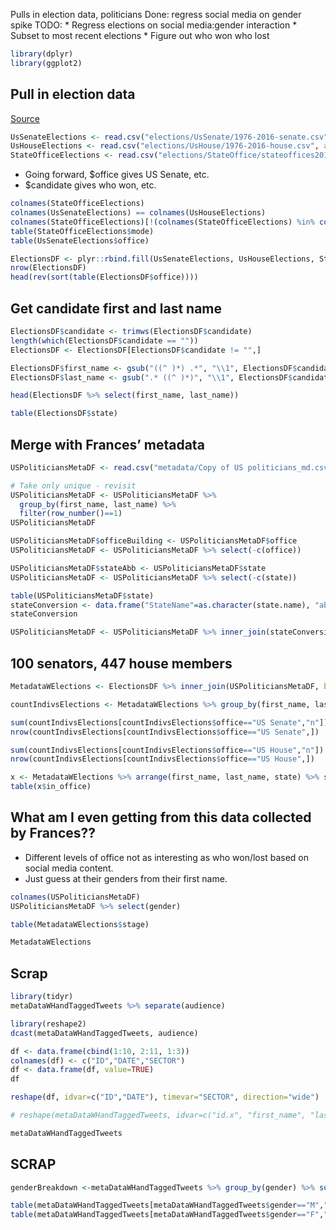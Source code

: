 Pulls in election data, politicians
Done: regress social media on gender spike
TODO:
  * Regress elections on social media:gender interaction
    * Subset to most recent elections
    * Figure out who won who lost

```r
library(dplyr)
library(ggplot2)
```

## Pull in election data
[Source](https://electionlab.mit.edu/data)
```r
UsSenateElections <- read.csv("elections/UsSenate/1976-2016-senate.csv", as.is = T)
UsHouseElections <- read.csv("elections/UsHouse/1976-2016-house.csv", as.is = T)
StateOfficeElections <- read.csv("elections/StateOffice/stateoffices2016.csv", as.is = T)
```

* Going forward, $office gives US Senate, etc.
* $candidate gives who won, etc.
```r
colnames(StateOfficeElections)
colnames(UsSenateElections) == colnames(UsHouseElections)
colnames(StateOfficeElections)[!(colnames(StateOfficeElections) %in% colnames(UsSenateElections))]
table(StateOfficeElections$mode)
table(UsSenateElections$office)
```

```r
ElectionsDF <- plyr::rbind.fill(UsSenateElections, UsHouseElections, StateOfficeElections)
nrow(ElectionsDF)
head(rev(sort(table(ElectionsDF$office))))
```

## Get candidate first and last name
```r
ElectionsDF$candidate <- trimws(ElectionsDF$candidate)
length(which(ElectionsDF$candidate == ""))
ElectionsDF <- ElectionsDF[ElectionsDF$candidate != "",]

ElectionsDF$first_name <- gsub("((^ )*) .*", "\\1", ElectionsDF$candidate)
ElectionsDF$last_name <- gsub(".* ((^ )*)", "\\1", ElectionsDF$candidate)

head(ElectionsDF %>% select(first_name, last_name))
```

```r
table(ElectionsDF$state)
```

## Merge with Frances' metadata
```r
USPoliticiansMetaDF <- read.csv("metadata/Copy of US politicians_md.csv", as.is = T)

# Take only unique - revisit
USPoliticiansMetaDF <- USPoliticiansMetaDF %>%
  group_by(first_name, last_name) %>%
  filter(row_number()==1)
USPoliticiansMetaDF

USPoliticiansMetaDF$officeBuilding <- USPoliticiansMetaDF$office
USPoliticiansMetaDF <- USPoliticiansMetaDF %>% select(-c(office))

USPoliticiansMetaDF$stateAbb <- USPoliticiansMetaDF$state
USPoliticiansMetaDF <- USPoliticiansMetaDF %>% select(-c(state))

table(USPoliticiansMetaDF$state)
stateConversion <- data.frame("StateName"=as.character(state.name), "abb"=as.character(state.abb), stringsAsFactors = F)
stateConversion
```

```r
USPoliticiansMetaDF <- USPoliticiansMetaDF %>% inner_join(stateConversion, by=c("stateAbb" = "abb"))
```

## 100 senators, 447 house members
```r
MetadataWElections <- ElectionsDF %>% inner_join(USPoliticiansMetaDF, by=c("first_name", "last_name", "state"="StateName"))

countIndivsElections <- MetadataWElections %>% group_by(first_name, last_name, office) %>% dplyr::summarise(n = n())

sum(countIndivsElections[countIndivsElections$office=="US Senate","n"])
nrow(countIndivsElections[countIndivsElections$office=="US Senate",])

sum(countIndivsElections[countIndivsElections$office=="US House","n"])
nrow(countIndivsElections[countIndivsElections$office=="US House",])
```

```r
x <- MetadataWElections %>% arrange(first_name, last_name, state) %>% select(first_name, last_name, state, in_office)
table(x$in_office)
```

## What am I even getting from this data collected by Frances??
* Different levels of office not as interesting as who won/lost based on social media content.
* Just guess at their genders from their first name.
```r
colnames(USPoliticiansMetaDF)
USPoliticiansMetaDF %>% select(gender)
```


```r
table(MetadataWElections$stage)
```

```r
MetadataWElections
```







## Scrap
```r
library(tidyr)
metaDataWHandTaggedTweets %>% separate(audience)
```

```r
library(reshape2)
dcast(metaDataWHandTaggedTweets, audience)
```

```r
df <- data.frame(cbind(1:10, 2:11, 1:3))
colnames(df) <- c("ID","DATE","SECTOR")
df <- data.frame(df, value=TRUE)
df
```

```r
reshape(df, idvar=c("ID","DATE"), timevar="SECTOR", direction="wide")
```

```r
# reshape(metaDataWHandTaggedTweets, idvar=c("id.x", "first_name", "last_name"), timevar = "audience", direction = "wide")
```

```r
metaDataWHandTaggedTweets
```








## SCRAP
```r
genderBreakdown <-metaDataWHandTaggedTweets %>% group_by(gender) %>% summarise(n=n())
```


```r
table(metaDataWHandTaggedTweets[metaDataWHandTaggedTweets$gender=="M","audience"])
table(metaDataWHandTaggedTweets[metaDataWHandTaggedTweets$gender=="F","audience"])
```











